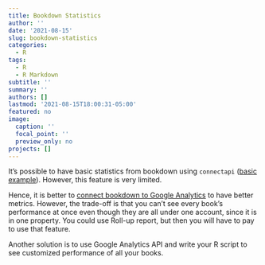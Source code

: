 ```yaml
---
title: Bookdown Statistics
author: ''
date: '2021-08-15'
slug: bookdown-statistics
categories:
  - R
tags:
  - R
  - R Markdown
subtitle: ''
summary: ''
authors: []
lastmod: '2021-08-15T18:00:31-05:00'
featured: no
image:
  caption: ''
  focal_point: ''
  preview_only: no
projects: []
---
```


It's possible to have basic statistics from bookdown using `connectapi` ([basic example](https://github.com/sol-eng/connect-usage)). However, this feature is very limited. 

Hence, it is better to [connect bookdown to Google Analytics](({{< relref "../2021-08-14-how-to-connect-bookdown-with-google-analytics" >}})) to have better metrics. However, the trade-off is that you can't see every book's performance at once even though they are all under one account, since it is in one property. You could use Roll-up report, but then you will have to pay to use that feature. 

Another solution is to use Google Analytics API and write your R script to see customized performance of all your books. 